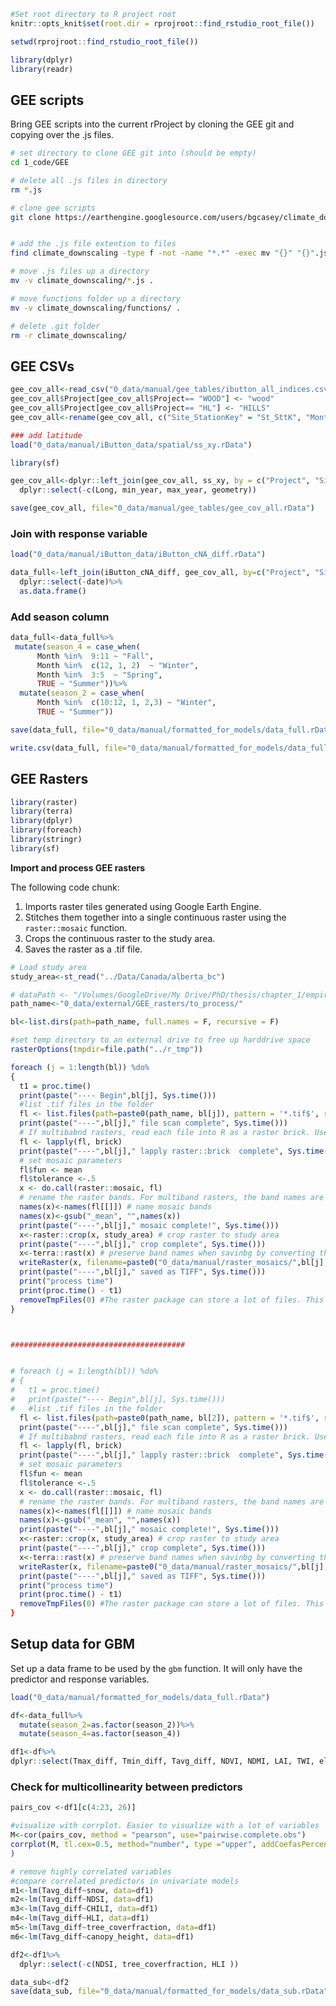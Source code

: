 ```r
#Set root directory to R project root
knitr::opts_knit$set(root.dir = rprojroot::find_rstudio_root_file())

setwd(rprojroot::find_rstudio_root_file())

```

```r
library(dplyr)
library(readr)
```

## GEE scripts {.unnumbered}

Bring GEE scripts into the current rProject by cloning the GEE git and copying over the .js files.

```bash
# set directory to clone GEE git into (should be empty)
cd 1_code/GEE

# delete all .js files in directory
rm *.js

# clone gee scripts
git clone https://earthengine.googlesource.com/users/bgcasey/climate_downscaling


# add the .js file extention to files
find climate_downscaling -type f -not -name "*.*" -exec mv "{}" "{}".js \;

# move .js files up a directory
mv -v climate_downscaling/*.js .

# move functions folder up a directory
mv -v climate_downscaling/functions/ .

# delete .git folder
rm -r climate_downscaling/
```

## GEE CSVs {.unnumbered}

```r
gee_cov_all<-read_csv("0_data/manual/gee_tables/ibutton_all_indices.csv")
gee_cov_all$Project[gee_cov_all$Project== "WOOD"] <- "wood"
gee_cov_all$Project[gee_cov_all$Project== "HL"] <- "HILLS"
gee_cov_all<-rename(gee_cov_all, c("Site_StationKey" = "St_SttK", "Month"="month", "Year"= "year", "tree_coverfraction"="tree-coverfraction"))

### add latitude
load("0_data/manual/iButton_data/spatial/ss_xy.rData")

library(sf)

gee_cov_all<-dplyr::left_join(gee_cov_all, ss_xy, by = c("Project", "Site_StationKey"))%>%
  dplyr::select(-c(Long, min_year, max_year, geometry))

save(gee_cov_all, file="0_data/manual/gee_tables/gee_cov_all.rData")
```

### Join with response variable {.unnumbered}

```r
load("0_data/manual/iButton_data/iButton_cNA_diff.rData")

data_full<-left_join(iButton_cNA_diff, gee_cov_all, by=c("Project", "Site_StationKey", "Month", "Year"))%>%
  dplyr::select(-date)%>%
  as.data.frame()
```

### Add season column {.unnumbered}

```r

data_full<-data_full%>%
 mutate(season_4 = case_when(
      Month %in%  9:11 ~ "Fall",
      Month %in%  c(12, 1, 2)  ~ "Winter",
      Month %in%  3:5  ~ "Spring",
      TRUE ~ "Summer"))%>%
  mutate(season_2 = case_when(
      Month %in%  c(10:12, 1, 2,3) ~ "Winter",
      TRUE ~ "Summer"))

save(data_full, file="0_data/manual/formatted_for_models/data_full.rData")

write.csv(data_full, file="0_data/manual/formatted_for_models/data_full.csv", row.names = FALSE)  
```




## GEE Rasters

```r
library(raster)
library(terra)
library(dplyr)
library(foreach)
library(stringr)
library(sf)
```

**Import and process GEE rasters**

The following code chunk:

1.   Imports raster tiles generated using Google Earth Engine.
2.   Stitches them together into a single continuous raster using the `raster::mosaic` function.
3.   Crops the continuous raster to the study area.
4.  Saves the raster as a .tif file.

```r

# Load study area
study_area<-st_read("../Data/Canada/alberta_bc")

# dataPath <- "/Volumes/GoogleDrive/My Drive/PhD/thesis/chapter_1/empirical/0_data/external/CL_LiDAR/grid_metrics_surfaces/"
path_name<-"0_data/external/GEE_rasters/to_process/"

bl<-list.dirs(path=path_name, full.names = F, recursive = F)

#set temp directory to an external drive to free up harddrive space
rasterOptions(tmpdir=file.path("../r_tmp")) 

foreach (j = 1:length(bl)) %do%
{
  t1 = proc.time()
  print(paste("---- Begin",bl[j], Sys.time()))
  #list .tif files in the folder
  fl <- list.files(path=paste0(path_name, bl[j]), pattern = '*.tif$', recursive = T, full.names = T)
  print(paste("----",bl[j]," file scan complete", Sys.time()))
  # If multibabnd rasters, read each file into R as a raster brick. Use raster function if   single band rasters
  fl <- lapply(fl, brick)
  print(paste("----",bl[j]," lapply raster::brick  complete", Sys.time()))
  # set mosaic parameters
  fl$fun <- mean
  fl$tolerance <-.5
  x <- do.call(raster::mosaic, fl)
  # rename the raster bands. For multiband rasters, the band names are lost during mosaicing
  names(x)<-names(fl[[]]) # name mosaic bands
  names(x)<-gsub("_mean", "",names(x))
  print(paste("----",bl[j]," mosaic complete!", Sys.time()))
  x<-raster::crop(x, study_area) # crop raster to study area
  print(paste("----",bl[j]," crop complete", Sys.time()))
  x<-terra::rast(x) # preserve band names when savinbg by converting the stack to a rast object from the terra package.
  writeRaster(x, filename=paste0("0_data/manual/raster_mosaics/",bl[j], ".tif"),  overwrite=T)
  print(paste("----",bl[j]," saved as TIFF", Sys.time()))
  print("process time")
  print(proc.time() - t1)
  removeTmpFiles(0) #The raster package can store a lot of files. This removes any temp raster files generated   during the loop
}



#######################################


# foreach (j = 1:length(bl)) %do%
# {
#   t1 = proc.time()
#   print(paste("---- Begin",bl[j], Sys.time()))
#   #list .tif files in the folder
  fl <- list.files(path=paste0(path_name, bl[2]), pattern = '*.tif$', recursive = T, full.names = T)
  print(paste("----",bl[j]," file scan complete", Sys.time()))
  # If multibabnd rasters, read each file into R as a raster brick. Use raster function if   single band rasters
  fl <- lapply(fl, brick)
  print(paste("----",bl[j]," lapply raster::brick  complete", Sys.time()))
  # set mosaic parameters
  fl$fun <- mean
  fl$tolerance <-.5
  x <- do.call(raster::mosaic, fl)
  # rename the raster bands. For multiband rasters, the band names are lost during mosaicing
  names(x)<-names(fl[[]]) # name mosaic bands
  names(x)<-gsub("_mean", "",names(x))
  print(paste("----",bl[j]," mosaic complete!", Sys.time()))
  x<-raster::crop(x, study_area) # crop raster to study area
  print(paste("----",bl[j]," crop complete", Sys.time())) 
  x<-terra::rast(x) # preserve band names when savinbg by converting the stack to a rast object from the terra package.
  writeRaster(x, filename=paste0("0_data/manual/raster_mosaics/",bl[j], ".tif"),  overwrite=T)
  print(paste("----",bl[j]," saved as TIFF", Sys.time()))
  print("process time")
  print(proc.time() - t1)
  removeTmpFiles(0) #The raster package can store a lot of files. This removes any temp raster files generated   during the loop
}


```

## Setup data for GBM {-}

Set up a data frame to be used by the `gbm` function. It will only have
the predictor and response variables.

```r
load("0_data/manual/formatted_for_models/data_full.rData")

df<-data_full%>%
  mutate(season_2=as.factor(season_2))%>%
  mutate(season_4=as.factor(season_4))

df1<-df%>%
dplyr::select(Tmax_diff, Tmin_diff, Tavg_diff, NDVI, NDMI, LAI, TWI, elevation, slope, HLI, tpi_50, tpi_500, northness, snow, NDSI, pr, srad, vs, soil, canopy_height, canopy_standard_deviation, tree_coverfraction, cloud_fraction, discrete_classification, forest_type, CHILI, Month, season_4)
```

### Check for multicollinearity between predictors {.unnumbered}

```r
pairs_cov <-df1[c(4:23, 26)]

#visualize with corrplot. Easier to visualize with a lot of variables
M<-cor(pairs_cov, method = "pearson", use="pairwise.complete.obs")
corrplot(M, tl.cex=0.5, method="number", type ="upper", addCoefasPercent=TRUE, order = "hclust", number.cex=.5, cl.cex=.5
)

# remove highly correlated variables
#compare correlated predictors in univariate models
m1<-lm(Tavg_diff~snow, data=df1)
m2<-lm(Tavg_diff~NDSI, data=df1)
m3<-lm(Tavg_diff~CHILI, data=df1)
m4<-lm(Tavg_diff~HLI, data=df1)
m5<-lm(Tavg_diff~tree_coverfraction, data=df1)
m6<-lm(Tavg_diff~canopy_height, data=df1)

df2<-df1%>%
  dplyr::select(-c(NDSI, tree_coverfraction, HLI ))

data_sub<-df2
save(data_sub, file="0_data/manual/formatted_for_models/data_sub.rData")
```

